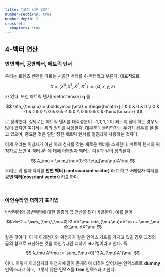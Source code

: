```yaml
---
title: "고전 장론 입문"
number-sections: true
number-depth: 2
crossref:
  chapters: true
---
```



## 4-벡터 연산

### 반변벡터, 공변벡터, 메트릭 텐서

우리는 로렌츠 변환을 따르는 시공간 벡터를 4-벡터라고 부른다. 대표적으로 

$$
X=(X^0,\, X^1,\,X^2,\,X^3) := (ct, x, y, z)
$$

가 있다. 또한 메트릭 텐서(metric tensor) $\boldsymbol{\eta}$ 를

$$
\eta_{\mu\nu} = \boldsymbol{\eta} = \begin{bmatrix} 1 &  0 & 0 & 0 \\ 0 & -1 & 0 & 0 \\ 0 & 0 & -1 & 0 \\ 0 & 0 & 0 &-1\end{bmatrix}
$$

로 정의했다. 실제로는 메트릭 텐서를 대각성분이 $-1,\, 1,\,1,\,1$ 이 되도록 정의 하는 경우도 많이 있지만 여기서는 위의 정의를 사용한다. 대부분의 물리학자는 두가지 경우를 잘 알고 있으며, 중요한 것은 일단 정한 메트릭 텐서를 일관되게 사용하는 것이다.

이제 우리는 위첨자가 아닌 아래 첨자를 갖는 새로운 벡터를 소개한다. 메트릭 텐서와 윗첨자로 쓰인 4-벡터 $A^\mu$ 에 대해 아래첨자 벡터는 다음과 같이 정의된다.

$$
A_\mu = \sum_{\nu=0}^3 \eta_{\mu\nu}A^\nu
$$

우리는 위 첨자 벡터를 **반변 벡터 (contravariant vector)** 라고 하고 아래첨자 벡터를 **공변 벡터(covariant vector)** 라고 한다. 

</br>

### 아인슈타인 더하기 표기법

반변벡터와 공변벡터에 대한 일종의 곱 연산을 많이 사용한다. 예를 들어

$$
ds^2 = \sum_{\mu,\,\nu=0}^3 dX^\mu \eta_{\mu \nu}dX^\nu = \sum_\mu dX_\mu dX^\mu
$$

같은 것이다. 이 때 아래첨자와 위첨자가 같은 인덱스 기호를 가지고 있을 경우 그것의 곱의 합으로 표현하는 것을 아인슈타인 더하기 표기법이라고 한다. 즉

$$
A_\mu A^\mu := \sum_{\mu=0}^3 A_{\mu}A^{\mu} 
$$

이다. 이렇게 아래첨자와 위첨자에 같이 존재하여 더하여 없어지는 인덱스르르 **dummy** 인덱스라고 하고, 그렇지 않은 인덱스를 **free** 인덱스라고 한다. 


